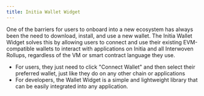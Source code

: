```yaml
---
title: Initia Wallet Widget
---
```


One of the barriers for users to onboard into a new ecosystem has always been the need to download, install, and use a new wallet. The Initia Wallet Widget solves this by allowing users to connect and use their existing EVM-compatible wallets to interact with applications on Initia and all Interwoven Rollups, regardless of the VM or smart contract language they use.

- For users, they just need to click "Connect Wallet" and then select their preferred wallet, just like they do on any other chain or applications
- For developers, the Wallet Widget is a simple and lightweight library that can be easily integrated into any application.
